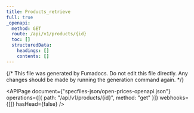 ```yaml
---
title: Products_retrieve
full: true
_openapi:
  method: GET
  route: /api/v1/products/{id}
  toc: []
  structuredData:
    headings: []
    contents: []
---
```


{/* This file was generated by Fumadocs. Do not edit this file directly. Any changes should be made by running the generation command again. */}

<APIPage
  document={"specfiles-json/open-prices-openapi.json"}
  operations={[{ path: "/api/v1/products/{id}", method: "get" }]}
  webhooks={[]}
  hasHead={false}
/>
